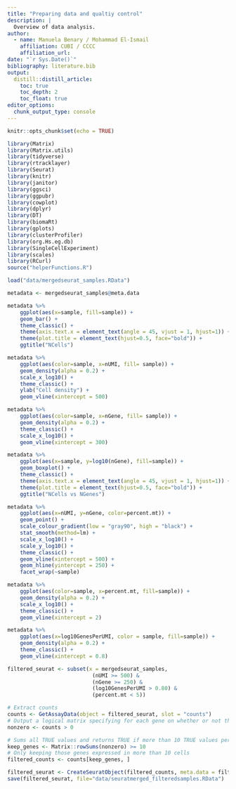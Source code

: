 ```yaml
---
title: "Preparing data and qualtiy control"
description: |
  Overview of data analysis.
author:
  - name: Manuela Benary / Mohammad El-Ismail
    affiliation: CUBI / CCCC
    affiliation_url: 
date: "`r Sys.Date()`"
bibliography: literature.bib
output: 
  distill::distill_article:
    toc: true
    toc_depth: 2
    toc_float: true
editor_options: 
  chunk_output_type: console
---
```


```r
knitr::opts_chunk$set(echo = TRUE)
```

```r
library(Matrix)
library(Matrix.utils)
library(tidyverse)
library(rtracklayer)
library(Seurat)
library(knitr)
library(janitor)
library(ggsci)
library(ggpubr)
library(cowplot)
library(dplyr)
library(DT)
library(biomaRt)
library(gplots)
library(clusterProfiler)
library(org.Hs.eg.db)
library(SingleCellExperiment)
library(scales)
library(RCurl)
source("helperFunctions.R")
```

```r
load("data/mergedseurat_samples.RData")
```

```r
metadata <- mergedseurat_samples@meta.data
```

```r
metadata %>% 
  	ggplot(aes(x=sample, fill=sample)) + 
  	geom_bar() +
  	theme_classic() +
  	theme(axis.text.x = element_text(angle = 45, vjust = 1, hjust=1)) +
    theme(plot.title = element_text(hjust=0.5, face="bold")) +
  	ggtitle("NCells")
```

```r
metadata %>% 
  	ggplot(aes(color=sample, x=nUMI, fill= sample)) + 
  	geom_density(alpha = 0.2) + 
  	scale_x_log10() + 
  	theme_classic() +
  	ylab("Cell density") +
  	geom_vline(xintercept = 500)
```

```r
metadata %>% 
  	ggplot(aes(color=sample, x=nGene, fill= sample)) + 
  	geom_density(alpha = 0.2) + 
  	theme_classic() +
  	scale_x_log10() + 
  	geom_vline(xintercept = 300)
```

```r
metadata %>% 
  	ggplot(aes(x=sample, y=log10(nGene), fill=sample)) + 
  	geom_boxplot() + 
  	theme_classic() +
  	theme(axis.text.x = element_text(angle = 45, vjust = 1, hjust=1)) +
  	theme(plot.title = element_text(hjust=0.5, face="bold")) +
  	ggtitle("NCells vs NGenes")
```

```r
metadata %>% 
  	ggplot(aes(x=nUMI, y=nGene, color=percent.mt)) + 
  	geom_point() + 
	scale_colour_gradient(low = "gray90", high = "black") +
  	stat_smooth(method=lm) +
  	scale_x_log10() + 
  	scale_y_log10() + 
  	theme_classic() +
  	geom_vline(xintercept = 500) +
  	geom_hline(yintercept = 250) +
  	facet_wrap(~sample)
```

```r
metadata %>% 
  	ggplot(aes(color=sample, x=percent.mt, fill=sample)) + 
  	geom_density(alpha = 0.2) + 
  	scale_x_log10() + 
  	theme_classic() +
  	geom_vline(xintercept = 2)
```

```r
metadata %>%
  	ggplot(aes(x=log10GenesPerUMI, color = sample, fill=sample)) +
  	geom_density(alpha = 0.2) +
  	theme_classic() +
  	geom_vline(xintercept = 0.8)
```

```r
filtered_seurat <- subset(x = mergedseurat_samples, 
                           (nUMI >= 500) & 
                           (nGene >= 250) & 
                           (log10GenesPerUMI > 0.80) & 
                           (percent.mt < 5))
```

```r
# Extract counts
counts <- GetAssayData(object = filtered_seurat, slot = "counts")
# Output a logical matrix specifying for each gene on whether or not there are more than zero counts per cell
nonzero <- counts > 0
```

```r
# Sums all TRUE values and returns TRUE if more than 10 TRUE values per gene
keep_genes <- Matrix::rowSums(nonzero) >= 10
# Only keeping those genes expressed in more than 10 cells
filtered_counts <- counts[keep_genes, ]
```

```r
filtered_seurat <- CreateSeuratObject(filtered_counts, meta.data = filtered_seurat@meta.data)
save(filtered_seurat, file="data/seuratmerged_filteredsamples.RData")
```
